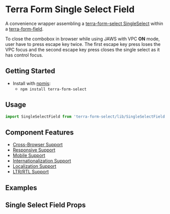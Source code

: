 


<Badge />

# Terra Form Single Select Field

A convenience wrapper assembling a [terra-form-select SingleSelect](https://github.com/cerner/terra-core/tree/main/packages/terra-form-select/src/SingleSelect.jsx) within a [terra-form-field](https://github.com/cerner/terra-core/tree/main/packages/terra-form-field).

To close the combobox in browser while using JAWS with VPC **ON** mode, user have to press escape key twice. The first escape key press loses the VPC focus and the second escape key press closes the single select as it has control focus.

## Getting Started

- Install with [npmjs](https://www.npmjs.com):
  - `npm install terra-form-select`

## Usage

```jsx
import SingleSelectField from 'terra-form-select/lib/SingleSelectField';
```

## Component Features

- [Cross-Browser Support](https://engineering.cerner.com/terra-ui/about/terra-ui/component-standards#cross-browser-support)
- [Responsive Support](https://engineering.cerner.com/terra-ui/about/terra-ui/component-standards#responsive-support)
- [Mobile Support](https://engineering.cerner.com/terra-ui/about/terra-ui/component-standards#mobile-support)
- [Internationalization Support](https://engineering.cerner.com/terra-ui/about/terra-ui/component-standards#internationalization-i18n)
- [Localization Support](https://engineering.cerner.com/terra-ui/about/terra-ui/component-standards#internationalization-i18n)
- [LTR/RTL Support](https://engineering.cerner.com/terra-ui/about/terra-ui/component-standards#ltr--rtl)

## Examples
<SingleSelectFieldExample title="Single Select Field Example" />
<RequiredSingleSelectFieldExample title="Required Single Select Field Example" />
<IncompleteSingleSelectFieldExample title="Incomplete Single Select Field Example" description="Applies theme-specific styling for incomplete. ***Note: Only use incomplete if given specific guidance, reserved for specific applications when no value has been provided. Not for general use.***" />

## Single Select Field Props
<SingleSelectFieldPropsTable />
